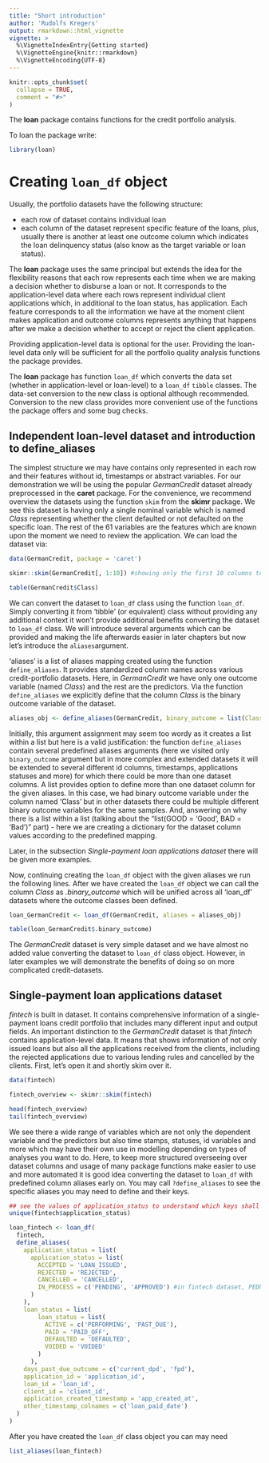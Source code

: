 ```yaml
---
title: "Short introduction"
author: 'Rudolfs Kregers'
output: rmarkdown::html_vignette
vignette: >
  %\VignetteIndexEntry{Getting started}
  %\VignetteEngine{knitr::rmarkdown}
  %\VignetteEncoding{UTF-8}
---
```


```r
knitr::opts_chunk$set(
  collapse = TRUE,
  comment = "#>"
)
```

The **loan** package contains functions for the credit portfolio analysis.

To loan the package write:

```r
library(loan)
```


# Creating `loan_df` object

Usually, the portfolio datasets have the following structure:

* each row of dataset contains individual loan
* each column of the dataset represent specific feature of the loans, plus, usually there is another at least one outcome column which indicates the loan delinquency status (also know as the target variable or loan status).

The **loan** package uses the same principal but extends the idea for the flexibility reasons that each row represents each time when we are making a decision whether to disburse a loan or not. It corresponds to the application-level data where each rows represent individual client applications which, in additional to the loan status, has application. Each feature corresponds to all the information we have at the moment client makes application and outcome columns represents anything that happens after we make a decision whether to accept or reject the client application.

Providing application-level data is optional for the user. Providing the loan-level data only will be sufficient for all the portfolio quality analysis functions the package provides.

The **loan** package has function `loan_df` which converts the data set (whether in application-level or loan-level) to a `loan_df` `tibble` classes. The data-set conversion to the new class is optional although recommended. Conversion to the new class provides more convenient use of the functions the package offers and some bug checks.

## Independent loan-level dataset and introduction to define_aliases

The simplest structure we may have contains only represented in each row and their features without id, timestamps or abstract variables. For our demonstration we will be using  the popular *GermanCredit* dataset already preprocessed in the **caret** package. For the convenience, we recommend overview the datasets using the function `skim` from the **skimr** package. We see this dataset is having only a single nominal variable which is named *Class* representing whether the client defaulted or not defaulted on the specific loan. The rest of the 61 variables are the features which are known upon the moment we need to review the application. We can load the dataset via:

```r
data(GermanCredit, package = 'caret')

skimr::skim(GermanCredit[, 1:10]) #showing only the first 10 columns to not overwhelm ourselves with the printed output

table(GermanCredit$Class)
```

We can convert the dataset to `loan_df` class using the function `loan_df`. Simply converting it from 'tibble' (or equivalent) class without providing any additional context it won't provide additional benefits converting the dataset to `loan_df` class. We will introduce several arguments which can be provided and making the life afterwards easier in later chapters but now let's introduce the `aliases`argument. 

'aliases' is a list of aliases mapping created using the function `define_aliases`. It provides standardized column names across various credit-portfolio datasets. Here, in *GermanCredit* we have only one outcome variable (named *Class*) and the rest are the predictors. Via the function `define_aliases` we explicitly define that the column *Class* is the binary outcome variable of the dataset.

``` r
aliases_obj <- define_aliases(GermanCredit, binary_outcome = list(Class = list(GOOD = 'Good', BAD = 'Bad')))
```

Initially, this argument assignment may seem too wordy as it creates a list within a list but here is a valid justification: the function `define_aliases` contain several predefined aliases arguments (here we visited only `binary_outcome` argument but in more complex and extended datasets it will be extended to several different id columns, timestamps, applications statuses and more) for which there could be more than one dataset columns. A list provides option to define more than one dataset column for the given aliases. In this case, we had binary outcome variable under the column named 'Class' but in other datasets there could be multiple different binary outcome variables for the same samples. And, answering on why there is a list within a list (talking about the "list(GOOD = 'Good', BAD = 'Bad')" part) - here we are creating a dictionary for the dataset column values according to the predefined mapping. 

Later, in the subsection *Single-payment loan applications dataset* there will be given more examples.

Now, continuing creating the `loan_df` object with the given aliases we run the following lines. After we have created the `loan_df` object we can call the column *Class* as *.binary_outcome* which will be unified across all 'loan_df' datasets where the outcome classes been defined. 

```r
loan_GermanCredit <- loan_df(GermanCredit, aliases = aliases_obj)

table(loan_GermanCredit$.binary_outcome)
```

The *GermanCredit* dataset is very simple dataset and we have almost no added value converting the dataset to `loan_df` class object. However, in later examples we will demonstrate the benefits of doing so on more complicated credit-datasets.

## Single-payment loan applications dataset
*fintech* is built in dataset. It contains comprehensive information of a single-payment loans credit portfolio that includes many different input and output fields. An important distinction to the *GermanCredit* dataset is that *fintech* contains application-level data. It means that shows information of not only issued loans but also all the applications received from the clients, including the rejected applications due to various lending rules and cancelled by the clients. First, let's open it and shortly skim over it.

```r
data(fintech)

fintech_overview <- skimr::skim(fintech)

head(fintech_overview)
tail(fintech_overview)
```

We see there a wide range of variables which are not only the dependent variable and the predictors but also time stamps, statuses, id variables and more which may have their own use in modelling depending on types of analyses you want to do. Here, to keep more structured overseeing over dataset columns and usage of many package functions make easier to use and more automated it is good idea converting the dataset to `loan_df` with predefined column aliases early on. You may call `?define_aliases` to see the specific aliases you may need to define and their keys. 

```r
## see the values of application_status to understand which keys shall be defined in mapping
unique(fintech$application_status)

loan_fintech <- loan_df(
  fintech,
  define_aliases(
    application_status = list(
      application_status = list(
        ACCEPTED = 'LOAN_ISSUED',
        REJECTED = 'REJECTED',
        CANCELLED = 'CANCELLED',
        IN_PROCESS = c('PENDING', 'APPROVED') #in fintech dataset, PEDNING are the applications which still haven't processed by the lender but APPROVED - been approved by the lender but the final offer hasn't been accepted by the client
      )
    ),
    loan_status = list(
        loan_status = list(
          ACTIVE = c('PERFORMING', 'PAST_DUE'),
          PAID = 'PAID_OFF',
          DEFAULTED = 'DEFAULTED',
          VOIDED = 'VOIDED'
        )
      ),
    days_past_due_outcome = c('current_dpd', 'fpd'),
    application_id = 'application_id',
    loan_id = 'loan_id',
    client_id = 'client_id',
    application_created_timestamp = 'app_created_at',
    other_timestamp_colnames = c('loan_paid_date')
  )
)
```

After you have created the `loan_df` class object you can may need 
``` r
list_aliases(loan_fintech)
```